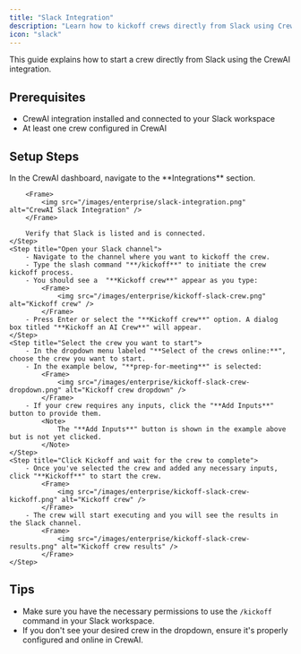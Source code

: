 ```yaml
---
title: "Slack Integration"
description: "Learn how to kickoff crews directly from Slack using CrewAI Enterprise"
icon: "slack"
---
```


This guide explains how to start a crew directly from Slack using the CrewAI integration.

## Prerequisites

- CrewAI integration installed and connected to your Slack workspace
- At least one crew configured in CrewAI

## Setup Steps

<Steps>
    <Step title="Ensure the CrewAI Slack integration is set up">
        In the CrewAI dashboard, navigate to the **Integrations** section.

        <Frame>
            <img src="/images/enterprise/slack-integration.png" alt="CrewAI Slack Integration" />
        </Frame>

        Verify that Slack is listed and is connected.
    </Step>
    <Step title="Open your Slack channel">
        - Navigate to the channel where you want to kickoff the crew.
        - Type the slash command "**/kickoff**" to initiate the crew kickoff process.
        - You should see a  "**Kickoff crew**" appear as you type:
            <Frame>
                <img src="/images/enterprise/kickoff-slack-crew.png" alt="Kickoff crew" />
            </Frame>
        - Press Enter or select the "**Kickoff crew**" option. A dialog box titled "**Kickoff an AI Crew**" will appear.
    </Step>
    <Step title="Select the crew you want to start">
        - In the dropdown menu labeled "**Select of the crews online:**", choose the crew you want to start.
        - In the example below, "**prep-for-meeting**" is selected:
            <Frame>
                <img src="/images/enterprise/kickoff-slack-crew-dropdown.png" alt="Kickoff crew dropdown" />
            </Frame>
        - If your crew requires any inputs, click the "**Add Inputs**" button to provide them.
            <Note>
                The "**Add Inputs**" button is shown in the example above but is not yet clicked.
            </Note>
    </Step>
    <Step title="Click Kickoff and wait for the crew to complete">
        - Once you've selected the crew and added any necessary inputs, click "**Kickoff**" to start the crew.
            <Frame>
                <img src="/images/enterprise/kickoff-slack-crew-kickoff.png" alt="Kickoff crew" />
            </Frame>
        - The crew will start executing and you will see the results in the Slack channel.
            <Frame>
                <img src="/images/enterprise/kickoff-slack-crew-results.png" alt="Kickoff crew results" />
            </Frame>
    </Step>
</Steps>

## Tips

- Make sure you have the necessary permissions to use the `/kickoff` command in your Slack workspace.
- If you don't see your desired crew in the dropdown, ensure it's properly configured and online in CrewAI. 